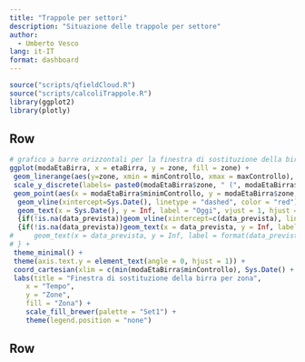 ```yaml
---
title: "Trappole per settori"
description: "Situazione delle trappole per settore"
author:
  - Umberto Vesco
lang: it-IT
format: dashboard
---
```


```r
source("scripts/qfieldCloud.R")
source("scripts/calcoliTrappole.R")
library(ggplot2)
library(plotly)
```

## Row {height="70%"}

```r
# grafico a barre orizzontali per la finestra di sostituzione della birra delle trappole
ggplot(modaEtaBirra, x = etaBirra, y = zone, fill = zone) +
 geom_linerange(aes(y=zone, xmin = minControllo, xmax = maxControllo), color = "orange",linewidth = 3*modaEtaBirra$nTrappole/max(modaEtaBirra$nTrappole)) +
 scale_y_discrete(labels= paste0(modaEtaBirra$zone, " (", modaEtaBirra$nTrappoleMin, "/", modaEtaBirra$nTrappole, ")")) +
 geom_point(aes(x = modaEtaBirra$minimControllo, y = modaEtaBirra$zone, size = 1, color = "orange")) +
  geom_vline(xintercept=Sys.Date(), linetype = "dashed", color = "red") +
  geom_text(x = Sys.Date(), y = Inf, label = "Oggi", vjust = 1, hjust = 1, color = "black") +
  {if(!is.na(data_prevista))geom_vline(xintercept=c(data_prevista), linetype = "dashed", color = c("blue"))} +
  {if(!is.na(data_prevista))geom_text(x = data_prevista, y = Inf, label = format(data_prevista, "%d/%m"), vjust = 1, hjust = 0, color = "blue")} +
#     geom_text(x = data_prevista, y = Inf, label = format(data_prevista, "%d/%m"), vjust = 1, hjust = 1, color = "blue")
# } +
 theme_minimal() +
 theme(axis.text.y = element_text(angle = 0, hjust = 1)) +
 coord_cartesian(xlim = c(min(modaEtaBirra$minControllo), Sys.Date() + 30)) +
 labs(title = "Finestra di sostituzione della birra per zona",
    x = "Tempo",
    y = "Zone",
    fill = "Zona") +
    scale_fill_brewer(palette = "Set1") +
    theme(legend.position = "none")
```

## Row {height="30%"}
